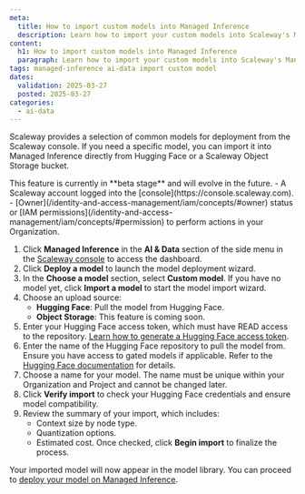 ```yaml
---
meta:
  title: How to import custom models into Managed Inference
  description: Learn how to import your custom models into Scaleway's Managed Inference platform.
content:
  h1: How to import custom models into Managed Inference
  paragraph: Learn how to import your custom models into Scaleway's Managed Inference platform.
tags: managed-inference ai-data import custom model
dates:
  validation: 2025-03-27
  posted: 2025-03-27
categories:
  - ai-data
---
```


Scaleway provides a selection of common models for deployment from the Scaleway console. If you need a specific model, you can import it into Managed Inference directly from Hugging Face or a Scaleway Object Storage bucket.

<Message type="note">
  This feature is currently in **beta stage** and will evolve in the future.
</Message>

<Macro id="requirements" />
- A Scaleway account logged into the [console](https://console.scaleway.com).  
- [Owner](/identity-and-access-management/iam/concepts/#owner) status or [IAM permissions](/identity-and-access-management/iam/concepts/#permission) to perform actions in your Organization.

1. Click **Managed Inference** in the **AI & Data** section of the side menu in the [Scaleway console](https://console.scaleway.com/) to access the dashboard.
2. Click **Deploy a model** to launch the model deployment wizard.
3. In the **Choose a model** section, select **Custom model**. If you have no model yet, click **Import a model** to start the model import wizard.
4. Choose an upload source:
   - **Hugging Face**: Pull the model from Hugging Face.
   - **Object Storage**: This feature is coming soon.
5. Enter your Hugging Face access token, which must have READ access to the repository.
    <Message type="note">
      [Learn how to generate a Hugging Face access token](https://huggingface.co/docs/hub/security-tokens).
    </Message>
6. Enter the name of the Hugging Face repository to pull the model from.
    <Message type="note">
      Ensure you have access to gated models if applicable. Refer to the [Hugging Face documentation](https://huggingface.co/docs/hub/en/models-gated) for details.
    </Message>
7. Choose a name for your model. The name must be unique within your Organization and Project and cannot be changed later.
8. Click **Verify import** to check your Hugging Face credentials and ensure model compatibility.
9. Review the summary of your import, which includes:
    - Context size by node type.
    - Quantization options.
    - Estimated cost.
   Once checked, click **Begin import** to finalize the process.

Your imported model will now appear in the model library. You can proceed to [deploy your model on Managed Inference](/ai-data/managed-inference/how-to/create-deployment/).